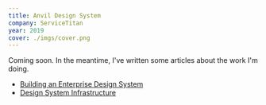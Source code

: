 ```yaml
---
title: Anvil Design System
company: ServiceTitan
year: 2019
cover: ./imgs/cover.png
---
```


Coming soon. In the meantime, I've written some articles about the work I'm doing.

-   [Building an Enterprise Design System](https://medium.com/servicetitan-design/building-an-enterprise-design-system-f0fe74e7fac)
-   [Design System Infrastructure](https://medium.com/servicetitan-design/design-system-infrastructure-2f859318fcfd)
